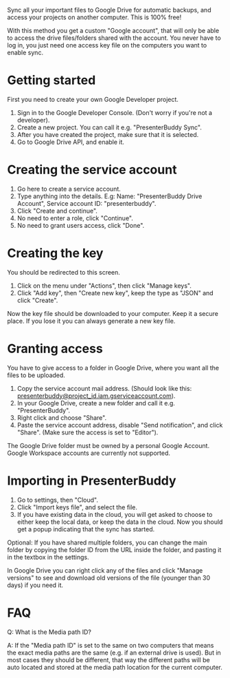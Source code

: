 Sync all your important files to Google Drive for automatic backups, and access your projects on another computer. This is 100% free!

<CardGroup cols="1">
  <Card title="INFO">
    With this method you get a custom "Google account", that will only be able to access the drive files/folders shared with the account. You never have to log in, you just need one access key file on the computers you want to enable sync.
  </Card>
</CardGroup>

# Getting started
First you need to create your own Google Developer project.

1. Sign in to the Google Developer Console. (Don't worry if you're not a developer).
2. Create a new project. You can call it e.g. "PresenterBuddy Sync".
3. After you have created the project, make sure that it is selected.
4. Go to Google Drive API, and enable it.

# Creating the service account
1. Go here to create a service account.
2. Type anything into the details. E.g: Name: "PresenterBuddy Drive Account", Service account ID: "presenterbuddy".
3. Click "Create and continue".
4. No need to enter a role, click "Continue".
5. No need to grant users access, click "Done".

# Creating the key
You should be redirected to this screen.

1. Click on the menu under "Actions", then click "Manage keys".
2. Click "Add key", then "Create new key", keep the type as "JSON" and click "Create".

Now the key file should be downloaded to your computer. Keep it a secure place. If you lose it you can always generate a new key file.

# Granting access
You have to give access to a folder in Google Drive, where you want all the files to be uploaded.

1. Copy the service account mail address. (Should look like this: presenterbuddy@project_id.iam.gserviceaccount.com).
2. In your Google Drive, create a new folder and call it e.g. "PresenterBuddy".
3. Right click and choose "Share".
4. Paste the service account address, disable "Send notification", and click "Share". (Make sure the access is set to "Editor").

<CardGroup cols="1">
  <Card title="TIP">
    The Google Drive folder must be owned by a personal Google Account. Google Workspace accounts are currently not supported.
  </Card>
</CardGroup>

# Importing in PresenterBuddy
1. Go to settings, then "Cloud".
2. Click "Import keys file", and select the file.
3. If you have existing data in the cloud, you will get asked to choose to either keep the local data, or keep the data in the cloud.
Now you should get a popup indicating that the sync has started.

Optional: If you have shared multiple folders, you can change the main folder by copying the folder ID from the URL inside the folder, and pasting it in the textbox in the settings.

<CardGroup cols="1">
  <Card title="TIP">
    In Google Drive you can right click any of the files and click "Manage versions" to see and download old versions of the file (younger than 30 days) if you need it.
  </Card>
</CardGroup>

# FAQ
Q: What is the Media path ID?

A: If the "Media path ID" is set to the same on two computers that means the exact media paths are the same (e.g. if an external drive is used). But in most cases they should be different, that way the different paths will be auto located and stored at the media path location for the current computer.

